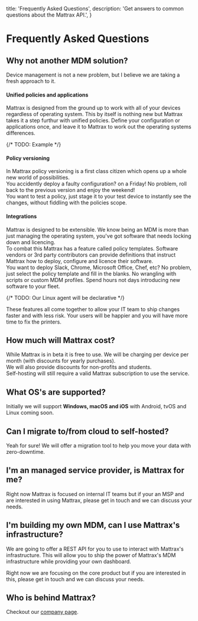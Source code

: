   title: 'Frequently Asked Questions',
  description:
    'Get answers to common questions about the Mattrax API.',
}

# Frequently Asked Questions

## Why not another MDM solution?

Device management is not a new problem, but I believe we are taking a fresh approach to it.

<h4 class="text-xl ">Unified policies and applications</h4>

Mattrax is designed from the ground up to work with all of your devices regardless of operating system. This by itself is nothing new but Mattrax takes it a step furthur with unified policies. Define your configuration or applications once, and leave it to Mattrax to work out the operating systems differences.

{/* TODO: Example */}

<h4 class="text-xl ">Policy versioning</h4>

In Mattrax policy versioning is a first class citizen which opens up a whole new world of possibilities. <br/>
You accidently deploy a faulty configuration? on a Friday! No problem, roll back to the previous version and enjoy the weekend! <br/> 
You want to test a policy, just stage it to your test device to instantly see the changes, without fiddling with the policies scope.

<h4 class="text-xl ">Integrations</h4>

Mattrax is designed to be extensible. We know being an MDM is more than just managing the operating system, you've got software that needs locking down and licencing. <br />
To combat this Mattrax has a feature called policy templates. Software vendors or 3rd party contributors can provide definitions that instruct Mattrax how to deploy, configure and licence their software. <br />
You want to deploy Slack, Chrome, Microsoft Office, Chef, etc? No problem, just select the policy template and fill in the blanks. No wrangling with scripts or custom MDM profiles. Spend hours not days introducing new software to your fleet.

{/* TODO: Our Linux agent will be declarative */}

These features all come together to allow your IT team to ship changes faster and with less risk. Your users will be happier and you will have more time to fix the printers.

## How much will Mattrax cost?

While Mattrax is in beta it is free to use. We will be charging per device per month (with discounts for yearly purchases). <br />
We will also provide discounts for non-profits and students. <br />
Self-hosting will still require a valid Mattrax subscription to use the service.

## What OS's are supported?

Initially we will support **Windows, macOS and iOS** with Android, tvOS and Linux coming soon.

## Can I migrate to/from cloud to self-hosted?

Yeah for sure! We will offer a migration tool to help you move your data with zero-downtime.

## I'm an managed service provider, is Mattrax for me?

Right now Mattrax is focused on internal IT teams but if your an MSP and are interested in using Mattrax, please get in touch and we can discuss your needs.

## I'm building my own MDM, can I use Mattrax's infrastructure?

We are going to offer a REST API for you to use to interact with Mattrax's infrastructure. This will allow you to ship the power of Mattrax's MDM infrastructure while providing your own dashboard. <br />

Right now we are focusing on the core product but if you are interested in this, please get in touch and we can discuss your needs.

## Who is behind Mattrax?

Checkout our [company page](https://mattrax.app/company).